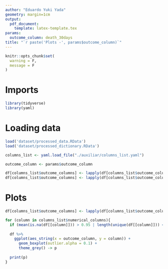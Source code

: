 ```yaml
---
author: "Eduardo Yuki Yada"
geometry: margin=1cm
output: 
  pdf_document:
    template: latex-template.tex
params:
  outcome_column: death_30days
title: "`r paste('Plots -', params$outcome_column)`"
---
```


```r
knitr::opts_chunk$set(
  warning = F,
  message = F
)
```

# Imports

```r
library(tidyverse)
library(yaml)
```

# Loading data

```r
load('dataset/processed_data.RData') 
load('dataset/processed_dictionary.RData') 

columns_list <- yaml.load_file("./auxiliar/columns_list.yaml")

outcome_column <- params$outcome_column

df[columns_list$outcome_columns] <- lapply(df[columns_list$outcome_columns], as.character)
df[columns_list$outcome_columns] <- lapply(df[columns_list$outcome_columns], as.integer)
```

# Plots

```r
df[columns_list$outcome_columns] <- lapply(df[columns_list$outcome_columns], factor)

for (column in columns_list$numerical_columns){
  if (mean(is.na(df[[column]])) > 0.95 | length(unique(df[[column]])) < 10) next
  
  df %>%
    ggplot(aes_string(x = outcome_column, y = column)) + 
      geom_boxplot(outlier.alpha = 0.1) + 
      theme_grey() -> p
      
  print(p)
}
```
